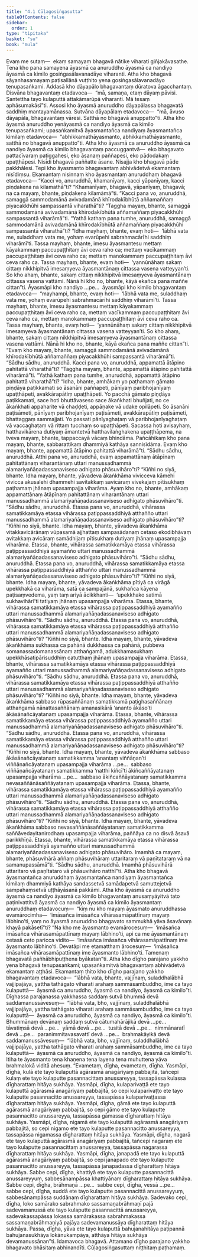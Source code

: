 ```yaml
---
title: "4.1 Cūḷagosiṅgasutta"
tableOfContents: false
sidebar:
  order: 1
type: "tipitaka"
basket: "su"
book: "mula"
---
```



<DynamicBreadcrumb />

<Division number="325" book="mula">

<Paragraph number="1122" book="mula">
Evaṃ me sutaṃ—  ekaṃ samayaṃ bhagavā nātike viharati giñjakāvasathe. Tena kho pana samayena āyasmā ca anuruddho āyasmā ca nandiyo āyasmā ca kimilo gosiṅgasālavanadāye viharanti. Atha kho bhagavā sāyanhasamayaṃ paṭisallānā vuṭṭhito yena gosiṅgasālavanadāyo tenupasaṅkami. Addasā kho dāyapālo bhagavantaṃ dūratova āgacchantaṃ. Disvāna bhagavantaṃ etadavoca—  “mā, samaṇa, etaṃ dāyaṃ pāvisi. Santettha tayo kulaputtā attakāmarūpā viharanti. Mā tesaṃ aphāsumakāsī”ti.
</Paragraph>

<Paragraph number="1123" book="mula">
Assosi kho āyasmā anuruddho dāyapālassa bhagavatā saddhiṃ mantayamānassa. Sutvāna dāyapālaṃ etadavoca—  “mā, āvuso dāyapāla, bhagavantaṃ vāresi. Satthā no bhagavā anuppatto”ti. Atha kho āyasmā anuruddho yenāyasmā ca nandiyo āyasmā ca kimilo tenupasaṅkami; upasaṅkamitvā āyasmantañca nandiyaṃ āyasmantañca kimilaṃ etadavoca—  “abhikkamathāyasmanto, abhikkamathāyasmanto, satthā no bhagavā anuppatto”ti. Atha kho āyasmā ca anuruddho āyasmā ca nandiyo āyasmā ca kimilo bhagavantaṃ paccuggantvā—  eko bhagavato pattacīvaraṃ paṭiggahesi, eko āsanaṃ paññapesi, eko pādodakaṃ upaṭṭhāpesi. Nisīdi bhagavā paññatte āsane. Nisajja kho bhagavā pāde pakkhālesi. Tepi kho āyasmanto bhagavantaṃ abhivādetvā ekamantaṃ nisīdiṃsu. Ekamantaṃ nisinnaṃ kho āyasmantaṃ anuruddhaṃ bhagavā etadavoca—
</Paragraph>

</Division>
<Division number="326" book="mula">

<Paragraph number="1124" book="mula">
“Kacci vo, anuruddhā, khamanīyaṃ, kacci yāpanīyaṃ, kacci piṇḍakena na kilamathā”ti? “Khamanīyaṃ, bhagavā, yāpanīyaṃ, bhagavā; na ca mayaṃ, bhante, piṇḍakena kilamāmā”ti. “Kacci pana vo, anuruddhā, samaggā sammodamānā avivadamānā khīrodakībhūtā aññamaññaṃ piyacakkhūhi sampassantā viharathā”ti? “Taggha mayaṃ, bhante, samaggā sammodamānā avivadamānā khīrodakībhūtā aññamaññaṃ piyacakkhūhi sampassantā viharāmā”ti. “Yathā kathaṃ pana tumhe, anuruddhā, samaggā sammodamānā avivadamānā khīrodakībhūtā aññamaññaṃ piyacakkhūhi sampassantā viharathā”ti? “Idha mayhaṃ, bhante, evaṃ hoti—  ‘lābhā vata me, suladdhaṃ vata me, yohaṃ evarūpehi sabrahmacārīhi saddhiṃ viharāmī’ti. Tassa mayhaṃ, bhante, imesu āyasmantesu mettaṃ kāyakammaṃ paccupaṭṭhitaṃ āvi ceva raho ca; mettaṃ vacīkammaṃ paccupaṭṭhitaṃ āvi ceva raho ca; mettaṃ manokammaṃ paccupaṭṭhitaṃ āvi ceva raho ca. Tassa mayhaṃ, bhante, evaṃ hoti—  ‘yannūnāhaṃ sakaṃ cittaṃ nikkhipitvā imesaṃyeva āyasmantānaṃ cittassa vasena vatteyyan’ti. So kho ahaṃ, bhante, sakaṃ cittaṃ nikkhipitvā imesaṃyeva āyasmantānaṃ cittassa vasena vattāmi. Nānā hi kho no, bhante, kāyā ekañca pana maññe cittan”ti.
</Paragraph>

<Paragraph number="1125" book="mula">
Āyasmāpi kho nandiyo …pe…  āyasmāpi kho kimilo bhagavantaṃ etadavoca—  “mayhampi, bhante, evaṃ hoti—  ‘lābhā vata me, suladdhaṃ vata me, yohaṃ evarūpehi sabrahmacārīhi saddhiṃ viharāmī’ti. Tassa mayhaṃ, bhante, imesu āyasmantesu mettaṃ kāyakammaṃ paccupaṭṭhitaṃ āvi ceva raho ca, mettaṃ vacīkammaṃ paccupaṭṭhitaṃ āvi ceva raho ca, mettaṃ manokammaṃ paccupaṭṭhitaṃ āvi ceva raho ca. Tassa mayhaṃ, bhante, evaṃ hoti—  ‘yannūnāhaṃ sakaṃ cittaṃ nikkhipitvā imesaṃyeva āyasmantānaṃ cittassa vasena vatteyyan’ti. So kho ahaṃ, bhante, sakaṃ cittaṃ nikkhipitvā imesaṃyeva āyasmantānaṃ cittassa vasena vattāmi. Nānā hi kho no, bhante, kāyā ekañca pana maññe cittan”ti.
</Paragraph>

<Paragraph number="1126" book="mula">
“Evaṃ kho mayaṃ, bhante, samaggā sammodamānā avivadamānā khīrodakībhūtā aññamaññaṃ piyacakkhūhi sampassantā viharāmā”ti.
</Paragraph>

</Division>
<Division number="327" book="mula">

<Paragraph number="1127" book="mula">
“Sādhu sādhu, anuruddhā. Kacci pana vo, anuruddhā, appamattā ātāpino pahitattā viharathā”ti? “Taggha mayaṃ, bhante, appamattā ātāpino pahitattā viharāmā”ti. “Yathā kathaṃ pana tumhe, anuruddhā, appamattā ātāpino pahitattā viharathā”ti? “Idha, bhante, amhākaṃ yo paṭhamaṃ gāmato piṇḍāya paṭikkamati so āsanāni paññapeti, pānīyaṃ paribhojanīyaṃ upaṭṭhāpeti, avakkārapātiṃ upaṭṭhāpeti. Yo pacchā gāmato piṇḍāya paṭikkamati, sace hoti bhuttāvaseso sace ākaṅkhati bhuñjati, no ce ākaṅkhati appaharite vā chaḍḍeti, appāṇake vā udake opilāpeti. So āsanāni paṭisāmeti, pānīyaṃ paribhojanīyaṃ paṭisāmeti, avakkārapātiṃ paṭisāmeti, bhattaggaṃ sammajjati. Yo passati pānīyaghaṭaṃ vā paribhojanīyaghaṭaṃ vā vaccaghaṭaṃ vā rittaṃ tucchaṃ so upaṭṭhāpeti. Sacassa hoti avisayhaṃ, hatthavikārena dutiyaṃ āmantetvā hatthavilaṅghakena upaṭṭhāpema, na tveva mayaṃ, bhante, tappaccayā vācaṃ bhindāma. Pañcāhikaṃ kho pana mayaṃ, bhante, sabbarattikaṃ dhammiyā kathāya sannisīdāma. Evaṃ kho mayaṃ, bhante, appamattā ātāpino pahitattā viharāmā”ti.
</Paragraph>

</Division>
<Division number="328" book="mula">

<Paragraph number="1128" book="mula">
“Sādhu sādhu, anuruddhā. Atthi pana vo, anuruddhā, evaṃ appamattānaṃ ātāpīnaṃ pahitattānaṃ viharantānaṃ uttari manussadhammā alamariyañāṇadassanaviseso adhigato phāsuvihāro”ti? “Kiñhi no siyā, bhante. Idha mayaṃ, bhante, yāvadeva ākaṅkhāma vivicceva kāmehi vivicca akusalehi dhammehi savitakkaṃ savicāraṃ vivekajaṃ pītisukhaṃ paṭhamaṃ jhānaṃ upasampajja viharāma. Ayaṃ kho no, bhante, amhākaṃ appamattānaṃ ātāpīnaṃ pahitattānaṃ viharantānaṃ uttari manussadhammā alamariyañāṇadassanaviseso adhigato phāsuvihāro”ti.
</Paragraph>

<Paragraph number="1129" book="mula">
“Sādhu sādhu, anuruddhā. Etassa pana vo, anuruddhā, vihārassa samatikkamāya etassa vihārassa paṭippassaddhiyā atthañño uttari manussadhammā alamariyañāṇadassanaviseso adhigato phāsuvihāro”ti? “Kiñhi no siyā, bhante. Idha mayaṃ, bhante, yāvadeva ākaṅkhāma vitakkavicārānaṃ vūpasamā ajjhattaṃ sampasādanaṃ cetaso ekodibhāvaṃ avitakkaṃ avicāraṃ samādhijaṃ pītisukhaṃ dutiyaṃ jhānaṃ upasampajja viharāma. Etassa, bhante, vihārassa samatikkamāya etassa vihārassa paṭippassaddhiyā ayamañño uttari manussadhammā alamariyañāṇadassanaviseso adhigato phāsuvihāro”ti.
</Paragraph>

<Paragraph number="1130" book="mula">
“Sādhu sādhu, anuruddhā. Etassa pana vo, anuruddhā, vihārassa samatikkamāya etassa vihārassa paṭippassaddhiyā atthañño uttari manussadhammā alamariyañāṇadassanaviseso adhigato phāsuvihāro”ti? “Kiñhi no siyā, bhante. Idha mayaṃ, bhante, yāvadeva ākaṅkhāma pītiyā ca virāgā upekkhakā ca viharāma, satā ca sampajānā, sukhañca kāyena paṭisaṃvedema, yaṃ taṃ ariyā ācikkhanti—  ‘upekkhako satimā sukhavihārī’ti tatiyaṃ jhānaṃ upasampajja viharāma. Etassa, bhante, vihārassa samatikkamāya etassa vihārassa paṭippassaddhiyā ayamañño uttari manussadhammā alamariyañāṇadassanaviseso adhigato phāsuvihāro”ti.
</Paragraph>

<Paragraph number="1131" book="mula">
“Sādhu sādhu, anuruddhā. Etassa pana vo, anuruddhā, vihārassa samatikkamāya etassa vihārassa paṭippassaddhiyā atthañño uttari manussadhammā alamariyañāṇadassanaviseso adhigato phāsuvihāro”ti? “Kiñhi no siyā, bhante. Idha mayaṃ, bhante, yāvadeva ākaṅkhāma sukhassa ca pahānā dukkhassa ca pahānā, pubbeva somanassadomanassānaṃ atthaṅgamā, adukkhamasukhaṃ upekkhāsatipārisuddhiṃ catutthaṃ jhānaṃ upasampajja viharāma. Etassa, bhante, vihārassa samatikkamāya etassa vihārassa paṭippassaddhiyā ayamañño uttari manussadhammā alamariyañāṇadassanaviseso adhigato phāsuvihāro”ti.
</Paragraph>

<Paragraph number="1132" book="mula">
“Sādhu sādhu, anuruddhā. Etassa pana vo, anuruddhā, vihārassa samatikkamāya etassa vihārassa paṭippassaddhiyā atthañño uttari manussadhammā alamariyañāṇadassanaviseso adhigato phāsuvihāro”ti? “Kiñhi no siyā, bhante. Idha mayaṃ, bhante, yāvadeva ākaṅkhāma sabbaso rūpasaññānaṃ samatikkamā paṭighasaññānaṃ atthaṅgamā nānattasaññānaṃ amanasikārā ‘ananto ākāso’ti ākāsānañcāyatanaṃ upasampajja viharāma. Etassa, bhante, vihārassa samatikkamāya etassa vihārassa paṭippassaddhiyā ayamañño uttari manussadhammā alamariyañāṇadassanaviseso adhigato phāsuvihāro”ti.
</Paragraph>

<Paragraph number="1133" book="mula">
“Sādhu sādhu, anuruddhā. Etassa pana vo, anuruddhā, vihārassa samatikkamāya etassa vihārassa paṭippassaddhiyā atthañño uttari manussadhammā alamariyañāṇadassanaviseso adhigato phāsuvihāro”ti? “Kiñhi no siyā, bhante. Idha mayaṃ, bhante, yāvadeva ākaṅkhāma sabbaso ākāsānañcāyatanaṃ samatikkamma ‘anantaṃ viññāṇan’ti viññāṇañcāyatanaṃ upasampajja viharāma …pe…  sabbaso viññāṇañcāyatanaṃ samatikkamma ‘natthi kiñcī’ti ākiñcaññāyatanaṃ upasampajja viharāma …pe…  sabbaso ākiñcaññāyatanaṃ samatikkamma nevasaññānāsaññāyatanaṃ upasampajja viharāma. Etassa, bhante, vihārassa samatikkamāya etassa vihārassa paṭippassaddhiyā ayamañño uttari manussadhammā alamariyañāṇadassanaviseso adhigato phāsuvihāro”ti.
</Paragraph>

</Division>
<Division number="329" book="mula">

<Paragraph number="1134" book="mula">
“Sādhu sādhu, anuruddhā. Etassa pana vo, anuruddhā, vihārassa samatikkamāya etassa vihārassa paṭippassaddhiyā atthañño uttari manussadhammā alamariyañāṇadassanaviseso adhigato phāsuvihāro”ti? “Kiñhi no siyā, bhante. Idha mayaṃ, bhante, yāvadeva ākaṅkhāma sabbaso nevasaññānāsaññāyatanaṃ samatikkamma saññāvedayitanirodhaṃ upasampajja viharāma, paññāya ca no disvā āsavā parikkhīṇā. Etassa, bhante, vihārassa samatikkamāya etassa vihārassa paṭippassaddhiyā ayamañño uttari manussadhammā alamariyañāṇadassanaviseso adhigato phāsuvihāro. Imamhā ca mayaṃ, bhante, phāsuvihārā aññaṃ phāsuvihāraṃ uttaritaraṃ vā paṇītataraṃ vā na samanupassāmā”ti. “Sādhu sādhu, anuruddhā. Imamhā phāsuvihārā uttaritaro vā paṇītataro vā phāsuvihāro natthī”ti.
</Paragraph>

</Division>
<Division number="330" book="mula">

<Paragraph number="1135" book="mula">
Atha kho bhagavā āyasmantañca anuruddhaṃ āyasmantañca nandiyaṃ āyasmantañca kimilaṃ dhammiyā kathāya sandassetvā samādapetvā samuttejetvā sampahaṃsetvā uṭṭhāyāsanā pakkāmi. Atha kho āyasmā ca anuruddho āyasmā ca nandiyo āyasmā ca kimilo bhagavantaṃ anusaṃyāyitvā tato paṭinivattitvā āyasmā ca nandiyo āyasmā ca kimilo āyasmantaṃ anuruddhaṃ etadavocuṃ—  “kiṃ nu kho mayaṃ āyasmato anuruddhassa evamārocimha—  ‘imāsañca imāsañca vihārasamāpattīnaṃ mayaṃ lābhino’ti, yaṃ no āyasmā anuruddho bhagavato sammukhā yāva āsavānaṃ khayā pakāsetī”ti? “Na kho me āyasmanto evamārocesuṃ—  ‘imāsañca imāsañca vihārasamāpattīnaṃ mayaṃ lābhino’ti, api ca me āyasmantānaṃ cetasā ceto paricca vidito—  ‘imāsañca imāsañca vihārasamāpattīnaṃ ime āyasmanto lābhino’ti. Devatāpi me etamatthaṃ ārocesuṃ—  ‘imāsañca imāsañca vihārasamāpattīnaṃ ime āyasmanto lābhino’ti. Tamenaṃ bhagavatā pañhābhipuṭṭhena byākatan”ti.
</Paragraph>

</Division>
<Division number="331" book="mula">

<Paragraph number="1136" book="mula">
Atha kho dīgho parajano yakkho yena bhagavā tenupasaṅkami; upasaṅkamitvā bhagavantaṃ abhivādetvā ekamantaṃ aṭṭhāsi. Ekamantaṃ ṭhito kho dīgho parajano yakkho bhagavantaṃ etadavoca—  “lābhā vata, bhante, vajjīnaṃ, suladdhalābhā vajjipajāya, yattha tathāgato viharati arahaṃ sammāsambuddho, ime ca tayo kulaputtā—  āyasmā ca anuruddho, āyasmā ca nandiyo, āyasmā ca kimilo”ti. Dīghassa parajanassa yakkhassa saddaṃ sutvā bhummā devā saddamanussāvesuṃ—  “lābhā vata, bho, vajjīnaṃ, suladdhalābhā vajjipajāya, yattha tathāgato viharati arahaṃ sammāsambuddho, ime ca tayo kulaputtā—  āyasmā ca anuruddho, āyasmā ca nandiyo, āyasmā ca kimilo”ti. Bhummānaṃ devānaṃ saddaṃ sutvā cātumahārājikā devā …pe…  tāvatiṃsā devā …pe…  yāmā devā …pe…  tusitā devā …pe…  nimmānaratī devā …pe…  paranimmitavasavattī devā …pe…  brahmakāyikā devā saddamanussāvesuṃ—  “lābhā vata, bho, vajjīnaṃ, suladdhalābhā vajjipajāya, yattha tathāgato viharati arahaṃ sammāsambuddho, ime ca tayo kulaputtā—  āyasmā ca anuruddho, āyasmā ca nandiyo, āyasmā ca kimilo”ti. Itiha te āyasmanto tena khaṇena tena layena tena muhuttena yāva brahmalokā viditā ahesuṃ.
</Paragraph>

<Paragraph number="1137" book="mula">
“Evametaṃ, dīgha, evametaṃ, dīgha. Yasmāpi, dīgha, kulā ete tayo kulaputtā agārasmā anagāriyaṃ pabbajitā, tañcepi kulaṃ ete tayo kulaputte pasannacittaṃ anussareyya, tassapāssa kulassa dīgharattaṃ hitāya sukhāya. Yasmāpi, dīgha, kulaparivaṭṭā ete tayo kulaputtā agārasmā anagāriyaṃ pabbajitā, so cepi kulaparivaṭṭo ete tayo kulaputte pasannacitto anussareyya, tassapāssa kulaparivaṭṭassa dīgharattaṃ hitāya sukhāya. Yasmāpi, dīgha, gāmā ete tayo kulaputtā agārasmā anagāriyaṃ pabbajitā, so cepi gāmo ete tayo kulaputte pasannacitto anussareyya, tassapāssa gāmassa dīgharattaṃ hitāya sukhāya. Yasmāpi, dīgha, nigamā ete tayo kulaputtā agārasmā anagāriyaṃ pabbajitā, so cepi nigamo ete tayo kulaputte pasannacitto anussareyya, tassapāssa nigamassa dīgharattaṃ hitāya sukhāya. Yasmāpi, dīgha, nagarā ete tayo kulaputtā agārasmā anagāriyaṃ pabbajitā, tañcepi nagaraṃ ete tayo kulaputte pasannacittaṃ anussareyya, tassapāssa nagarassa dīgharattaṃ hitāya sukhāya. Yasmāpi, dīgha, janapadā ete tayo kulaputtā agārasmā anagāriyaṃ pabbajitā, so cepi janapado ete tayo kulaputte pasannacitto anussareyya, tassapāssa janapadassa dīgharattaṃ hitāya sukhāya. Sabbe cepi, dīgha, khattiyā ete tayo kulaputte pasannacittā anussareyyuṃ, sabbesānampāssa khattiyānaṃ dīgharattaṃ hitāya sukhāya. Sabbe cepi, dīgha, brāhmaṇā …pe…  sabbe cepi, dīgha, vessā …pe…  sabbe cepi, dīgha, suddā ete tayo kulaputte pasannacittā anussareyyuṃ, sabbesānampāssa suddānaṃ dīgharattaṃ hitāya sukhāya. Sadevako cepi, dīgha, loko samārako sabrahmako sassamaṇabrāhmaṇī pajā sadevamanussā ete tayo kulaputte pasannacittā anussareyya, sadevakassapāssa lokassa samārakassa sabrahmakassa sassamaṇabrāhmaṇiyā pajāya sadevamanussāya dīgharattaṃ hitāya sukhāya. Passa, dīgha, yāva ete tayo kulaputtā bahujanahitāya paṭipannā bahujanasukhāya lokānukampāya, atthāya hitāya sukhāya devamanussānan”ti.
</Paragraph>

<Paragraph number="1138" book="mula">
Idamavoca bhagavā. Attamano dīgho parajano yakkho bhagavato bhāsitaṃ abhinandīti.

</Paragraph>
</Division>

<Paragraph number="1139" type="center" book="mula">
Cūḷagosiṅgasuttaṃ niṭṭhitaṃ paṭhamaṃ.
</Paragraph>